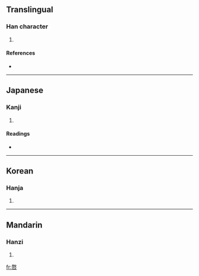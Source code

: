 ==Translingual==

===Han character===
{{Han char|rn=30|rad=口|as=11|sn=14|four=|canj=土大口 (GKR), 手大口 (QKR)}}

# {{defn|Han}}

====References====
* {{Han ref|kx=0204.160|dkj=04143|dj=0426.360|hdz=10664.050|uh=55F8|ud=22008}}

----

==Japanese==

===Kanji===
{{ja-kanji|grade=|rs=口11}}

# {{defn|Japanese}}

====Readings====
* {{ja-readings|on=[[ごう]] (gō)|kun=}}

----

==Korean==

===Hanja===
{{ko-hanja|hangeul=오|rv=o|mr=o}}

# {{defn|Korean}}

----

==Mandarin==

===Hanzi===
{{cmn-hanzi|pin=[[áo]] ([[ao2]])|wg=ao<sup>2</sup>}}

# {{defn|Mandarin}}

[[fr:嗸]]